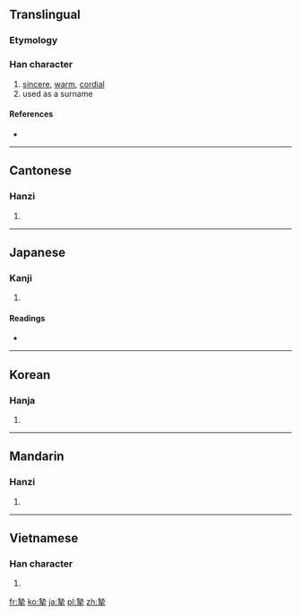 {{also|挚}}
==Translingual==

===Etymology===
{{Han compound|執|手|c1=p|c2=s|t2=hand|ls=psc}}

===Han character===
{{Han char|rn=64|rad=手|as=11|sn=15|four=4450<sub>2</sub>|canj=土戈手 (GIQ)}}

# [[sincere]], [[warm]], [[cordial]]
# used as a surname

====References====
* {{Han ref|kx=0451.180|dkj=12632|dj=0801.280|hdz=31939.100|uh=646F|ud=25711|bh=BCB0|bd=48304}}

----

==Cantonese==

===Hanzi===
{{yue-hanzi|jyut=|y=ji3|sim=挚}}

# {{defn|Cantonese|sort=手11}}

----

==Japanese==

===Kanji===
{{ja-kanji|grade=|rs=手11}}

# {{defn|Japanese|sort=手11}}

====Readings====
* {{ja-readings|on=[[し]] (shi)|kun=[[いたる]] (itaru)}}

----

==Korean==

===Hanja===
{{ko-hanja|hangeul=지|eumhun=|rv=ji|mr=chi|y=ci}}

# {{defn|Korean|sort=手11}}

----

==Mandarin==

===Hanzi===
{{cmn-hanzi|sim=挚|pin=[[zhì]] ([[zhi4]])|wg=chih<sup>4</sup>}}

# {{defn|Mandarin|sort=手11}}

----

==Vietnamese==

===Han character===
{{vi-hantu|[[chí]]|rs=手11}}

# {{defn|Vietnamese|sort=手11}}

[[fr:摯]]
[[ko:摯]]
[[ja:摯]]
[[pl:摯]]
[[zh:摯]]